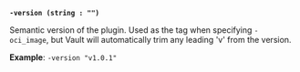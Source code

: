 <a id="plugin-flag-register-version" />

**`-version (string : "")`**

Semantic version of the plugin. Used as the tag when specifying `-oci_image`, 
but Vault will automatically trim any leading 'v' from the version.

**Example**: `-version "v1.0.1"`
